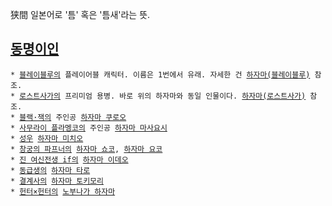 狭間
일본어로 '틈' 혹은 '틈새'라는 뜻.

== [[동명이인]] ==
 * [[블레이블루]]의 플레이어블 캐릭터. 이름은 1번에서 유래. 자세한 건 [[하자마(블레이블루)]] 참조.
 * [[로스트사가]]의 프리미엄 용병. 바로 위의 하자마와 동일 인물이다. [[하자마(로스트사가)]] 참조.
 * [[블랙·잭]]의 주인공 [[하자마 쿠로오]]
 * [[사무라이 플라멩코]]의 주인공 [[하자마 마사요시]]
 * [[성우]] [[하자마 미치오]]
 * [[창궁의 파프너]]의 [[하자마 쇼코]], [[하자마 요코]]
 * [[진 여신전생 if]]의 [[하자마 이데오]]
 * [[동급생]]의 [[하자마 타로]]
 * [[결계사]]의 [[하자마 토키모리]]
 * [[헌터×헌터]]의 [[노부나가 하자마]]
